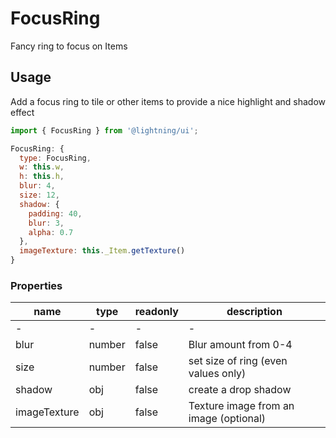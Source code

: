
# FocusRing

Fancy ring to focus on Items

## Usage

Add a focus ring to tile or other items to provide a nice highlight
and shadow effect

```js
import { FocusRing } from '@lightning/ui';

FocusRing: {
  type: FocusRing,
  w: this.w,
  h: this.h,
  blur: 4,
  size: 12,
  shadow: {
    padding: 40,
    blur: 3,
    alpha: 0.7
  },
  imageTexture: this._Item.getTexture()
}
```

<Preview>
  <Story id="focusring--basic" />
</Preview>

### Properties

name|type|readonly|description
--|--|--|--
-|-|-|-
blur|number|false|Blur amount from 0-4
size|number|false|set size of ring (even values only)
shadow|obj|false|create a drop shadow
imageTexture|obj|false|Texture image from an image (optional)
